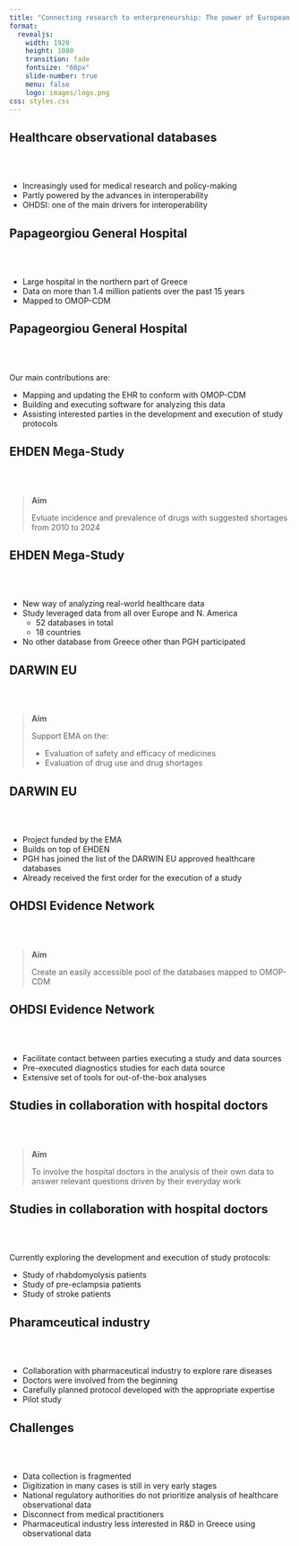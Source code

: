 ```yaml
---
title: "Connecting research to enterpreneurship: The power of European Digital Innovation Hubs"
format:
  revealjs:
    width: 1920
    height: 1080
    transition: fade
    fontsize: "60px"
    slide-number: true
    menu: false
    logo: images/logo.png
css: styles.css
---
```


## Healthcare observational databases

\
\

- Increasingly used for medical research and policy-making
- Partly powered by the advances in interoperability
- OHDSI: one of the main drivers for interoperability

## Papageorgiou General Hospital

\
\

- Large hospital in the northern part of Greece
- Data on more than 1.4 million patients over the past 15 years
- Mapped to OMOP-CDM

## Papageorgiou General Hospital

\
\

Our main contributions are:

  - Mapping and updating the EHR to conform with OMOP-CDM
  - Building and executing software for analyzing this data
  - Assisting interested parties in the development and execution of study protocols
  

## EHDEN Mega-Study

\
\

> **Aim**
>
> Evluate incidence and prevalence of drugs with suggested shortages from 2010 to 2024

## EHDEN Mega-Study

\
\

- New way of analyzing real-world healthcare data
- Study leveraged data from all over Europe and N. America
  - 52 databases in total
  - 18 countries
- No other database from Greece other than PGH participated

## DARWIN EU

\
\

> **Aim**
> 
> Support EMA on the:
>
>  - Evaluation of safety and efficacy of medicines
>  - Evaluation of drug use and drug shortages

## DARWIN EU

\
\

- Project funded by the EMA
- Builds on top of EHDEN
- PGH has joined the list of the DARWIN EU approved healthcare databases
- Already received the first order for the execution of a study

## OHDSI Evidence Network

\
\

> **Aim**
>
> Create an easily accessible pool of the databases mapped to OMOP-CDM

## OHDSI Evidence Network

\
\

- Facilitate contact between parties executing a study and data sources
- Pre-executed diagnostics studies for each data source
- Extensive set of tools for out-of-the-box analyses

## Studies in collaboration with hospital doctors

\
\

> **Aim** 
>
> To involve the hospital doctors in the analysis of their own data to answer relevant questions driven by their
> everyday work

## Studies in collaboration with hospital doctors

\
\

Currently exploring the development and execution of study protocols:

  - Study of rhabdomyolysis patients 
  - Study of pre-eclampsia patients
  - Study of stroke patients

## Pharamceutical industry

\
\

- Collaboration with pharmaceutical industry to explore rare diseases
- Doctors were involved from the beginning
- Carefully planned protocol developed with the appropriate expertise
- Pilot study

## Challenges

\
\

- Data collection is fragmented 
- Digitization in many cases is still in very early stages
- National regulatory authorities do not prioritize analysis of healthcare observational data
- Disconnect from medical practitioners
- Pharmaceutical industry less interested in R&D in Greece using observational data

